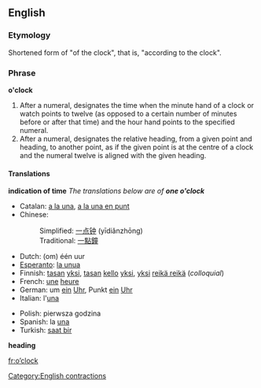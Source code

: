 ==English==

===Etymology===
Shortened form of "of the clock", that is, "according to the clock".

===Phrase===
'''o'clock'''

# After a numeral, designates the time when the minute hand of a clock or watch points to twelve (as opposed to a certain number of minutes before or after that time) and the hour hand points to the specified numeral.
# After a numeral, designates the relative heading, from a given point and heading, to another point, as if the given point is at the centre of a clock and the numeral twelve is aligned with the given heading.

====Translations====
'''indication of time''' ''The translations below are of '''one o'clock'''''
{{top}}
*Catalan: [[a la una]], [[a la una en punt]]
*Chinese:
*:Simplified: [[一点钟]] (yīdiǎnzhōng)
*:Traditional: [[一點鐘]]
*Dutch: (om) één uur
*[[Esperanto]]: [[la unua]]
*Finnish: [[tasan]] [[yksi]], [[tasan]] [[kello]] [[yksi]], [[yksi]] [[reikä reikä]] (''colloquial'')
*French: [[une]] [[heure]]
*German: um [[ein]] [[Uhr]], Punkt [[ein]] [[Uhr]]
*Italian: l'[[una#Italian|una]]
{{mid}}
*Polish: pierwsza godzina
*Spanish: la [[una#Spanish|una]]
*Turkish: [[saat bir]]
{{bottom}}

'''heading'''
{{top}}
{{mid}}
{{bottom}}


[[fr:o’clock]]

[[Category:English contractions]]